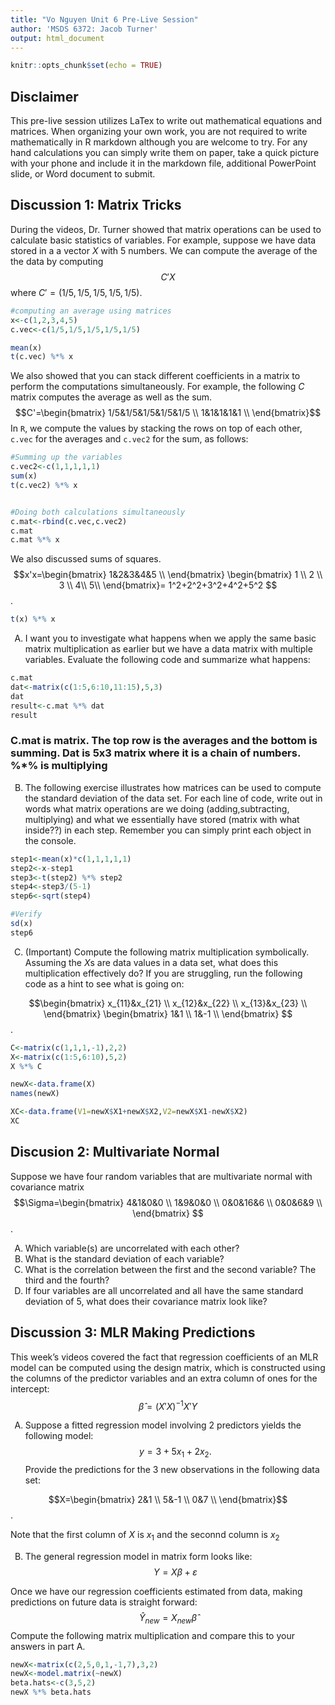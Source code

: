 ```yaml
---
title: "Vo Nguyen Unit 6 Pre-Live Session"
author: 'MSDS 6372: Jacob Turner'
output: html_document
---
```


```r
knitr::opts_chunk$set(echo = TRUE)
```
## Disclaimer
This pre-live session utilizes LaTex to write out mathematical equations and matrices.  When organizing your own work, you are not required to write mathematically in R markdown although you are welcome to try.  For any hand calculations you can simply write them on paper, take a quick picture with your phone and include it in the markdown file, additional PowerPoint slide, or Word document to submit. 

## Discussion 1: Matrix Tricks
During the videos, Dr. Turner showed that matrix operations can be used to calculate basic statistics of variables. For example, suppose we have data stored in a a vector $X$ with 5 numbers.  We can compute the average of the the data by computing $$C'X$$ where $C'=(1/5,1/5,1/5,1/5,1/5)$.
```r
#computing an average using matrices
x<-c(1,2,3,4,5)
c.vec<-c(1/5,1/5,1/5,1/5,1/5)

mean(x)
t(c.vec) %*% x
```
We also showed that you can stack different coefficients in a matrix to perform the computations simultaneously.  For example, the following $C$ matrix computes the average as well as the sum.$$C'=\begin{bmatrix}
1/5&1/5&1/5&1/5&1/5 \\
1&1&1&1&1 \\
\end{bmatrix}$$
In `R`, we compute the values by stacking the rows on top of each other,  `c.vec` for the averages and `c.vec2` for the sum, as follows:
```r
#Summing up the variables
c.vec2<-c(1,1,1,1,1)
sum(x)
t(c.vec2) %*% x


#Doing both calculations simultaneously
c.mat<-rbind(c.vec,c.vec2)
c.mat
c.mat %*% x
```

We also discussed sums of squares.$$x'x=\begin{bmatrix}
1&2&3&4&5 \\
\end{bmatrix} \begin{bmatrix} 1 \\ 2 \\ 3 \\ 4\\ 5\\ \end{bmatrix}=
1^2+2^2+3^2+4^2+5^2 
$$.

```r
t(x) %*% x
```

A.  I want you to investigate what happens when we apply the same basic matrix multiplication as earlier but we have a data matrix with multiple variables.  Evaluate the following code and summarize what happens:
```r
c.mat
dat<-matrix(c(1:5,6:10,11:15),5,3)
dat
result<-c.mat %*% dat
result
```

### C.mat is matrix. The top row is the averages and the bottom is summing. Dat is  5x3 matrix where it is a chain of numbers. %*% is multiplying 

B.  The following exercise illustrates how matrices can be used to compute the standard deviation of the data set.
For each line of code, write out in words what matrix operations are we doing (adding,subtracting, multiplying) and what we essentially have stored (matrix with what inside??) in each step. Remember you can simply print each object in the console.
```r
step1<-mean(x)*c(1,1,1,1,1)
step2<-x-step1
step3<-t(step2) %*% step2
step4<-step3/(5-1)
step6<-sqrt(step4)

#Verify
sd(x)
step6
```

C.  (Important) Compute the following matrix multiplication symbolically. Assuming the $X$s are data values in a data set, what does this multiplication effectively do? If you are struggling, run the following code as a hint to see what is going on:

$$\begin{bmatrix}
x_{11}&x_{21} \\
x_{12}&x_{22} \\
x_{13}&x_{23} \\
\end{bmatrix}  
\begin{bmatrix}
1&1 \\
1&-1 \\
\end{bmatrix} $$.
```r
C<-matrix(c(1,1,1,-1),2,2)
X<-matrix(c(1:5,6:10),5,2)
X %*% C

newX<-data.frame(X)
names(newX)

XC<-data.frame(V1=newX$X1+newX$X2,V2=newX$X1-newX$X2)
XC

```


## Discusion 2: Multivariate Normal
Suppose we have four random variables that are multivariate normal with covariance matrix 
$$\Sigma=\begin{bmatrix}
4&1&0&0 \\
1&9&0&0 \\
0&0&16&6 \\
0&0&6&9 \\
\end{bmatrix}  $$.

A.  Which variable(s) are uncorrelated with each other?
B.  What is the standard deviation of each variable?
C.  What is the correlation between the first and the second variable? The third and the fourth?
D.  If four variables are all uncorrelated and all have the same standard deviation of 5, what does their covariance matrix look like?



## Discussion 3:  MLR Making Predictions
This week's videos covered the fact that regression coefficients of an MLR model can be computed using the design matrix, which is constructed using the columns of the predictor variables and an extra column of ones for the intercept:  $$\hat{\beta}=(X'X)^{-1}X'Y$$

A.  Suppose a fitted regression model involving 2 predictors yields the following model: $$y=3+5x_1+2x_2.$$
Provide the predictions for the 3 new observations in the following data set: 

$$X=\begin{bmatrix}
2&1 \\
5&-1 \\
0&7 \\
\end{bmatrix}$$. 

Note that the first column of $X$ is $x_1$ and the seconnd column is $x_2$

 

B.  The general regression model in matrix form looks like: $$Y=X\beta+\varepsilon$$

Once we have our regression coefficients estimated from data, making predictions on future data is straight forward:
$$\hat{Y}_{new}=X_{new}\hat{\beta}$$
Compute the following matrix multiplication and compare this to your answers in part A.
```r
newX<-matrix(c(2,5,0,1,-1,7),3,2)
newX<-model.matrix(~newX)
beta.hats<-c(3,5,2)
newX %*% beta.hats
```

